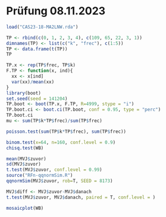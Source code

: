 # Prüfung 08.11.2023 {.unnumbered}
```r
load("CAS23-18-MA2LNW.rda")
```

```r
TP <- rbind(c(0, 1, 2, 3, 4), c(109, 65, 22, 3, 1))
dimnames(TP) <- list(c("k", "frec"), c(1:5))
TP <- data.frame(t(TP))
TP
```

```r
TP.x <- rep(TP$frec, TP$k)
F.TP <- function(x, ind){
  xx <- x[ind]
  var(xx)/mean(xx)
}
library(boot)
set.seed(seed = 141204)
TP.boot <- boot(TP.x, F.TP, R=4999, stype = "i")
TP.boot.ci <- boot.ci(TP.boot, conf = 0.95, type = "perc")
TP.boot.ci
mu <- sum(TP$k*TP$frec)/sum(TP$frec)

poisson.test(sum(TP$k*TP$frec), sum(TP$frec))
```

```r

binom.test(x=64, n=160, conf.level = 0.9)
chisq.test(WB)
```

```r
mean(MVJ$zuvor)
sd(MVJ$zuvor)
t.test(MVJ$zuvor, conf.level = 0.99)
source("RFn-qqnormSim.R")
qqnormSim(MVJ$zuvor, rob=T, SEED = 8173)

```

```r
MVJ$diff <- MVJ$zuvor-MVJ$danach
t.test(MVJ$zuvor, MVJ$danach, paired = T, conf.level = )
```

```r
mosaicplot(WB)
```
